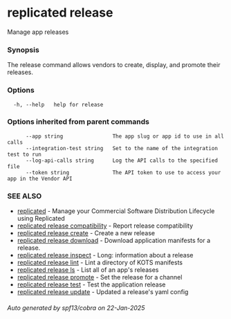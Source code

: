 # replicated release

Manage app releases

### Synopsis

The release command allows vendors to create, display, and promote their releases.

### Options

```
  -h, --help   help for release
```

### Options inherited from parent commands

```
      --app string                The app slug or app id to use in all calls
      --integration-test string   Set to the name of the integration test to run
      --log-api-calls string      Log the API calls to the specified file
      --token string              The API token to use to access your app in the Vendor API
```

### SEE ALSO

* [replicated](replicated)	 - Manage your Commercial Software Distribution Lifecycle using Replicated
* [replicated release compatibility](replicated-cli-release-compatibility)	 - Report release compatibility
* [replicated release create](replicated-cli-release-create)	 - Create a new release
* [replicated release download](replicated-cli-release-download)	 - Download application manifests for a release.
* [replicated release inspect](replicated-cli-release-inspect)	 - Long: information about a release
* [replicated release lint](replicated-cli-release-lint)	 - Lint a directory of KOTS manifests
* [replicated release ls](replicated-cli-release-ls)	 - List all of an app's releases
* [replicated release promote](replicated-cli-release-promote)	 - Set the release for a channel
* [replicated release test](replicated-cli-release-test)	 - Test the application release
* [replicated release update](replicated-cli-release-update)	 - Updated a release's yaml config

###### Auto generated by spf13/cobra on 22-Jan-2025

